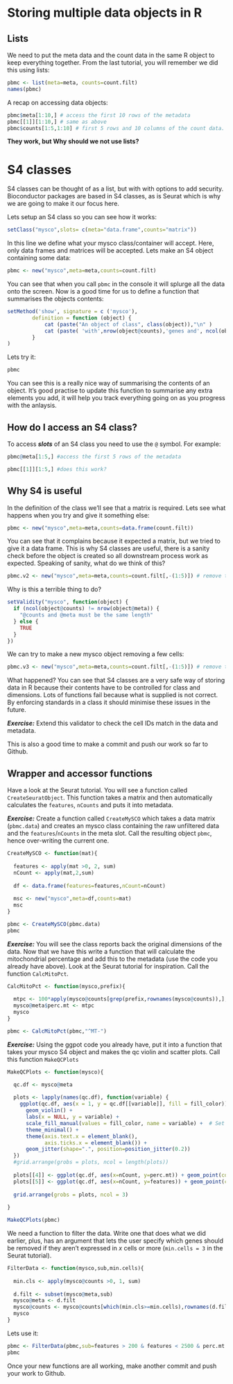 # Storing multiple data objects in R

## Lists

We need to put the meta data and the count data in the same R object to keep everything together. From the last tutorial, you will remember we did this using lists:

```r
pbmc <- list(meta=meta, counts=count.filt)
names(pbmc)
```

A recap on accessing data objects:

```r
pbmc$meta[1:10,] # access the first 10 rows of the metadata
pbmc[[1]][1:10,] # same as above
pbmc$counts[1:5,1:10] # first 5 rows and 10 columns of the count data.
```

**They work, but Why should we not use lists?**

# S4 classes
S4 classes can be thought of as a list, but with with options to add security. Bioconductor packages are based in S4 classes, as is Seurat which is why we are going to make it our focus here.

Lets setup an S4 class so you can see how it works:

```r
setClass("mysco",slots= c(meta="data.frame",counts="matrix"))
```

In this line we define what your mysco class/container will accept. Here, only data frames and matrices will be accepted. Lets make an S4 object containing some data:

```r
pbmc <- new("mysco",meta=meta,counts=count.filt)
```

You can see that when you call `pbmc` in the console it will splurge all the data onto the screen. Now is a good time for us to define a function that summarises the objects contents:

```r
setMethod('show', signature = c ('mysco'),
		definition = function (object) {
			cat (paste("An object of class", class(object)),"\n" )
			cat (paste( 'with',nrow(object@counts),'genes and', ncol(object@counts),' cells.'),"\n")
		}
)
```

Lets try it:

```r
pbmc
```

You can see this is a really nice way of summarising the contents of an object. It's good practise to update this function to summarise any extra elements you add, it will help you track everything going on as you progress with the anlaysis.

## How do I access an S4 class?

To access ***slots*** of an S4 class you need to use the `@` symbol. For example:

```r
pbmc@meta[1:5,] #access the first 5 rows of the metadata
```
```r
pbmc[[1]][1:5,] #does this work?
```

## Why S4 is useful
In the definition of the class we'll see that a matrix is required. Lets see what happens when you try and give it something else:

```r
pbmc <- new("mysco",meta=meta,counts=data.frame(count.filt))
```

You can see that it complains because it expected a matrix, but we tried to give it a data frame. This is why S4 classes are useful, there is a sanity check before the object is created so all downstream process work as expected. Speaking of sanity, what do we think of this?

```r
pbmc.v2 <- new("mysco",meta=meta,counts=count.filt[,-(1:5)]) # remove the first 5 columns (cells) of the data.
```

Why is this a terrible thing to do?

```r
setValidity("mysco", function(object) {
  if (ncol(object@counts) != nrow(object@meta)) {
    "@counts and @meta must be the same length"
  } else {
    TRUE
  }
})
```

We can try to make a new mysco object removing a few cells:

```r
pbmc.v3 <- new("mysco",meta=meta,counts=count.filt[,-(1:5)]) # remove the first 5 columns (cells) of the data.
```

What happened?
You can see that S4 classes are a very safe way of storing data in R because their contents have to be controlled for class and dimensions. Lots of functions fail because what is supplied is not correct. By enforcing standards in a class it should minimise these issues in the future.

***Exercise:*** Extend this validator to check the cell IDs match in the data and metadata.

This is also a good time to make a commit and push our work so far to Github.

## Wrapper and accessor functions

Have a look at the Seurat tutorial. You will see a function called `CreateSeuratObject`. This function takes a matrix and then automatically calculates the `features`, `nCounts` and puts it into metadata.

***Exercise:*** Create a function called `CreateMySCO` which takes a data matrix (`pbmc.data`) and creates an mysco class containing the raw unfiltered data and the `features`/`nCounts` in the meta slot. Call the resulting object `pbmc`, hence over-writing the current one.

```r

CreateMySCO <- function(mat){
 
  features <- apply(mat >0, 2, sum)
  nCount <- apply(mat,2,sum)
  
  df <- data.frame(features=features,nCount=nCount)
  
  msc <- new("mysco",meta=df,counts=mat) 
  msc
}
```

```r
pbmc <- CreateMySCO(pbmc.data)
pbmc
```

***Exercise:*** You will see the class reports back the original dimensions of the data. Now that we have this write a function that will calculate the mitochondrial percentage and add this to the metadata (use the code you already have above). Look at the Seurat tutorial for inspiration. Call the function `CalcMitoPct`.

```r

CalcMitoPct <- function(mysco,prefix){
  
  mtpc <- 100*apply(mysco@counts[grep(prefix,rownames(mysco@counts)),],2,sum)/apply(mysco@counts,2,sum)
  mysco@meta$perc.mt <- mtpc
  mysco
}
```

```r
pbmc <- CalcMitoPct(pbmc,"^MT-")
```

***Exercise:*** Using the ggpot code you already have, put it into a function that takes your mysco S4 object and makes the qc violin and scatter plots. Call this function `MakeQCPlots`

```r

MakeQCPlots <- function(mysco){

  qc.df <- mysco@meta
  
  plots <- lapply(names(qc.df), function(variable) {
    ggplot(qc.df, aes(x = 1, y = qc.df[[variable]], fill = fill_color)) +
      geom_violin() +
      labs(x = NULL, y = variable) +
      scale_fill_manual(values = fill_color, name = variable) +  # Set the fill color
      theme_minimal() +
      theme(axis.text.x = element_blank(), 
            axis.ticks.x = element_blank()) +
      geom_jitter(shape=".", position=position_jitter(0.2))
  })
  #grid.arrange(grobs = plots, ncol = length(plots))
  
  plots[[4]] <- ggplot(qc.df, aes(x=nCount, y=perc.mt)) + geom_point(color = fill_color)
  plots[[5]] <- ggplot(qc.df, aes(x=nCount, y=features)) + geom_point(color = fill_color)
  
  grid.arrange(grobs = plots, ncol = 3)
  
}
```

```r
MakeQCPlots(pbmc)
```

We need a function to filter the data. Write one that does what we did earlier, plus, has an argument that lets the user specify which genes should be removed if they aren't expressed in $x$ cells or more (`min.cells = 3` in the Seurat tutorial).

```r
FilterData <- function(mysco,sub,min.cells){
  
  min.cls <- apply(mysco@counts >0, 1, sum)
  
  d.filt <- subset(mysco@meta,sub)
  mysco@meta <- d.filt
  mysco@counts <- mysco@counts[which(min.cls>=min.cells),rownames(d.filt)]
  mysco
}

```

Lets use it:

```r
pbmc <- FilterData(pbmc,sub=features > 200 & features < 2500 & perc.mt < 5,min.cells=3)
pbmc
```

Once your new functions are all working, make another commit and push your work to Github.
